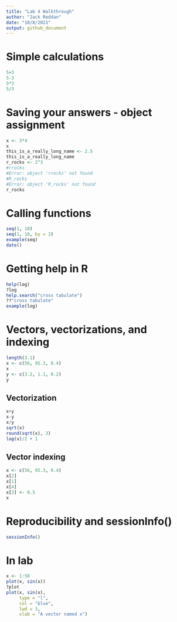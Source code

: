 ```yaml
---
title: "Lab 4 Walkthrough"
author: "Jack Reddan"
date: "10/8/2021"
output: github_document
---
```


# Simple calculations
```r
5+3
5-3
5*3
5/3
```

# Saving your answers - object assignment
```r
x <- 3*4
x
this_is_a_really_long_name <- 2.5
this_is_a_really_long_name
r_rocks <- 2^3
#rrocks
#Error: object 'rrocks' not found
#R_rocks
#Error: object 'R_rocks' not found
r_rocks
```

# Calling functions
```r
seq(1, 10)
seq(1, 10, by = 2)
example(seq)
date()
```

# Getting help in R
```r
help(log)
?log
help.search("cross tabulate")
??"cross tabulate"
example(log)
```

# Vectors, vectorizations, and indexing
```r
length(3.1)
x <- c(56, 95.3, 0.4)
x
y <- c(3.2, 1.1, 0.2)
y
```

## Vectorization
```r
x+y
x-y
x/y
sqrt(x)
round(sqrt(x), 3)
log(x)/2 + 1
```

## Vector indexing
```r
x <- c(56, 95.3, 0.4)
x[2]
x[1]
x[4]
x[3] <- 0.5
x
```

# Reproducibility and sessionInfo()
```r
sessionInfo()
```

# In lab
```r
x <- 1:50
plot(x, sin(x))
?plot
plot(x, sin(x), 
     type = "l", 
     col = "blue",
     lwd = 3,
     xlab = "A vector named x")
```